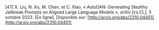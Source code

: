\[47\]		X. Liu, N. Xu, M. Chen, et C. Xiao, « AutoDAN: Generating Stealthy Jailbreak Prompts on Aligned Large Language Models », *arXiv \[cs.CL\]*, 3 octobre 2023\. \[En ligne\]. Disponible sur: [http://arxiv.org/abs/2310.04451](http://arxiv.org/abs/2310.04451)